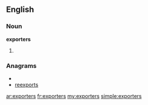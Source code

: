 ==English==

===Noun===
'''exporters'''

# {{plural of|[[exporter]]}}

===Anagrams===
* {{alphagram|eeoprrstx}}
* [[reexports#English|reexports]]

[[ar:exporters]]
[[fr:exporters]]
[[my:exporters]]
[[simple:exporters]]